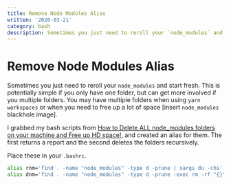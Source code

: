 ```yaml
---
title: Remove Node Modules Alias
written: '2020-03-21'
category: bash
description: Sometimes you just need to reroll your `node_modules` and start fresh.
---
```


# Remove Node Modules Alias

Sometimes you just need to reroll your `node_modules` and start fresh. This is potentially simple if you only have one folder, but can get more involved if you multiple folders. You may have multiple folders when using `yarn workspaces` or when you need to free up a lot of space \[insert `node_modules` blackhole image].

I grabbed my bash scripts from [How to Delete ALL node\_modules folders on your machine and Free up HD space!](https://medium.com/@MarkPieszak/how-to-delete-all-node-modules-folders-on-your-machine-and-free-up-hd-space-f3954843aeda), and created an alias for them. The first returns a report and the second deletes the folders recursively.

Place these in your `.bashrc`.

```bash
alias rnm='find . -name "node_modules" -type d -prune | xargs du -chs'
alias dnm='find . -name "node_modules" -type d -prune -exec rm -rf "{}" +'
```
